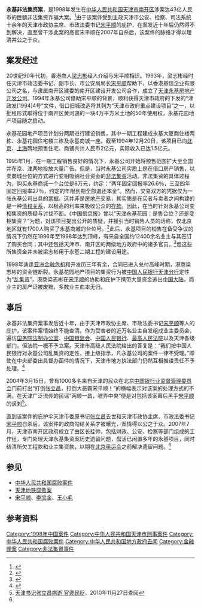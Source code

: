 '''永基非法集资案'''，是1998年发生在[[中华人民共和国|中华人民共和国]][[天津市|天津市]][[南开区|南开区]]涉案达43亿人民币的巨额非法集资诈骗大案。<ref>{{cite web | url=http://www.qgdj.org.cn/html/jingjishehuipindao/caishuijinrong/1633.html | title=津门肃贪隐线：皮黔生裙带大网盘根错节 | publisher=《财经》 | accessdate=May 16, 2011}}</ref>由于该案件受到主政天津市公安、检察、司法系统十余年的天津市政协主席、市政法委书记[[宋平顺|宋平顺]]的庇护，在案发近十年后仍然得不到解决，直至曾干涉此案的高官宋平顺在2007年自杀后，该案件的脉络才得以理清并公之于众。

== 案发经过 ==
20世纪90年代初，香港商人[[梁志彬|梁志彬]]经人介绍与宋平顺相识。1993年，梁志彬经时任天津市政法委书记、副市长、市公安局局长[[宋平顺|宋平顺]]帮助下，以香港基信企业有限公司之名，与隶属南开区建委的南开区建设开发公司合作，成立了[[天津永基房地产开发公司|天津永基房地产开发公司]]。1994年永基公司借助宋平顺的背景，顺利获得天津市政府的下发的“津政发[1994]4号”文件，借口旧城改造将其列为“天津市政府重点建设项目”之一，以批租形式取得位于南开区黄河道的一块4万平方米土地的50年使用权，永基花园地产项目随之启动。

永基花园地产项目计划分两期进行建设销售，其中一期工程建成永基大厦商住楼两栋、永基花园住宅楼三栋及永基商城一座。截至1994年12月20日，该项目已向[[北京|北京]]、[[上海|上海]]两地预售住宅、商铺共计人民币2亿元，实际收入已达1.5亿元。

1995年1月，在一期工程销售良好的情况下，永基公司开始将预售范围扩大至全国并在京、津两地投放大量广告。但是，当时永基公司实质上是在借口房产销售，以卖商城台位的方式进行变相吸纳社会资金的[[非法集资|非法集资]]活动。非法集资的具体过程为，购买永基商城一个台位是8万元，约定：“两年固定回报率26.6％，三至四年固定回报率27％，约定的年限到期全部退还本金”。然而，交易双方的凭据仅为一张永基公司出具的[[票据|票据]]。这并非是[[房地产|房地产]]交易，其实质是在买者与卖者之间构建的是一种[[債權行為|债权关系]]，以极高的利率来吸收公众的[[存款|存款]]。因此，在当时针对永基公司变相集资的质疑与讨伐不断。《中国信息报》曾以“天津永基花园：是售台位？还是变相集资？”为题，对该项目提出公开的质疑，并援引当时销售人员的话称，仅北京地区就有1700人购买了永基商城的台位号。<ref>{{cite news | title=天津永基花园：是售台位？还是变相集资？ | work=《中国信息报》 | date=1995年11月22日 | accessdate=May 17, 2011}}</ref>此后，永基项目的销售在备受争议的情况下仍然在1996年至1998年达到顶峰，有来自全国约12400余名业主与其签订了购买合同；其中还包括天津市、南开区的两级地方政府中的诸多官员。<ref>{{cite web| url=http://news.hexun.com/2007-07-09/100082228.html| title=宋平顺案实指永基非法集资一案| publisher=财经| accessdate=May 17, 2011}}{{dead link|date=2018年3月 |bot=InternetArchiveBot |fix-attempted=yes }}</ref>但这些所集资金并未被梁志彬用于永基二期工程的建设用途。

1998年适逢[[亚洲金融危机|亚洲金融危机]]和开发历三年有余，合同已进入兑付高峰时期，港商梁志彬的资金链断裂。永基花园地产项目的集资行为被[[中国人民银行|中国人民银行天津分行]]定性为“[[非法集资|乱集资]]”，港商梁志彬在[[宋平顺|宋平顺]]的协助和庇护下携带大量资金逃出[[中国大陆|中国大陆]]，而业主的房产证被废黜，多数业主血本无归。

== 事后 ==
永基非法集资案事发后近十年，由于天津市政协主席、市政法委书记[[宋平顺|宋平顺]]等人的庇护，该案件案情始终不能查清。作为受害者的近万名业主自发组成业主委员会，遍访[[国务院法制办公室|国务院法制办公室]]、[[中国银监会|中国银监会]]、[[中国人民银行|中国人民银行]]、[[中华人民共和国最高人民法院|最高人民法院]]以及天津各级部门，但法院一概不予立案。天津市高级人民法院给出的答复是：“我们按中国人民银行对永基公司乱集资的定性，接上级指示，凡永基公司的案件一律不受理。”即使在中央部委出具督办函件的情况下，天津市地方执法部门仍然互相推诿责任不予处理。<ref name="#1">{{cite web | url=http://www.caijing.com.cn/2007-08-15/100027092.html | title=天津成立工作组处理永基集资案 | publisher=财经 | date=Aug 15, 2007 | accessdate=May 17, 2011 | author=罗昌平}}</ref>

2004年3月15日，曾有1000多名来自天津的民众在北京[[中国银行业监督管理委员会|中国银行业监督管理委员会]]门前打出“打倒[[张立昌|张立昌]]，打倒大恶霸宋平顺！”的横幅表示对该案的处理方式的不满。在天津广泛流传的民谣“两顺一昌，唬弄中央”便是对包括该案幕后黑手[[宋平顺|宋平顺]]的讽刺<ref>[http://news.creaders.net/china/newsViewer.php?nid=331896&id=774510 天津书记张立昌病逝 官褒民贬]，2010年11月27日查阅</ref>。

直到该案件的庇护伞天津市委原书记[[张立昌|张立昌]]去世和天津市政协主席、市政法委书记[[宋平顺|宋平顺]]自杀后，该案件的政商勾结关系才被曝光，案情得以公之于众。2007年7月，天津市南开区政府成立了由区长挂帅，包括财政、公安、检察等部门组成的工作组，专门处理天津永基集资案历史遗留问题，盘活已闲置多年的永基项目，同时结清所欠工程款和业主集资款，以期在[[2008年夏季奥林匹克运动会|北京奥运会]]之前解决遗留问题。<ref name="#1"/>

== 参见 ==
*[[中华人民共和国腐败案件|中华人民共和国腐败案件]]
*[[天津地铁腐败案|天津地铁腐败案]]
*[[宋平顺|宋平顺]]、[[李宝金|李宝金]]、[[王小毛_(企业家)|王小毛]]
== 参考资料 ==
{{reflist|2}}

[[Category:1998年中国案件|Category:1998年中国案件]]
[[Category:中华人民共和国天津市刑事案件|Category:中华人民共和国天津市刑事案件]]
[[Category:中华人民共和国腐败案件|Category:中华人民共和国腐败案件]]
[[Category:中华人民共和国地方政府丑闻|Category:中华人民共和国地方政府丑闻]]
[[Category:金融罪案|Category:金融罪案]]
[[Category:非法集資事件|Category:非法集資事件]]